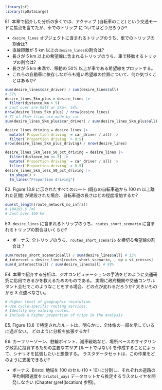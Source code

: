```r
library(sf)
library(spDataLarge)
```

E1. 本章で紹介した分析の多くでは、アクティブ (自転車のこと) という交通モードに焦点を当てたが、車でのトリップ についてはどうだろうか?

  - `desire_lines` オブジェクトに含まれるトリップのうち、車でのトリップの割合は?
  - 直線距離が 5 km 以上の`desire_lines`の割合は?
  - 長さが 5 km 以上の希望線に含まれるトリップのうち、車で移動するトリップの割合は?
  - 長さが 5 km 未満で、移動の 50% 以上が車である希望線をプロットする。
  - これらの自動車に依存しながらも短い希望線の位置について、何か気づくことはあるか?

```r
sum(desire_lines$car_driver) / sum(desire_lines$all)
# 57%
desire_lines_5km_plus = desire_lines |> 
  filter(distance_km > 5)
# Just over are half ar 5km+, 54%:
nrow(desire_lines_5km_plus) / nrow(desire_lines)
# 71 of 5km+ trips are made by car
sum(desire_lines_5km_plus$car_driver) / sum(desire_lines_5km_plus$all)

desire_lines_driving = desire_lines |> 
  mutate(`Proportion driving` = car_driver / all) |> 
  filter(`Proportion driving` > 0.5)
nrow(desire_lines_5km_plus_driving) / nrow(desire_lines)

desire_lines_5km_less_50_pct_driving = desire_lines |>
  filter(distance_km <= 5) |> 
  mutate(`Proportion driving` = car_driver / all) |> 
  filter(`Proportion driving` > 0.5)
desire_lines_5km_less_50_pct_driving |> 
  tm_shape() +
  tm_lines("Proportion driving")
```

E2. Figure 13.8 に示されたすべてのルート (既存の自転車道から 100 m 以上離れた区間) が建設された場合、自転車道の長さはどの程度増加するか?

```r
sum(st_length(route_network_no_infra))
# 104193.6 [m]
# Just over 100 km
```

E3. `desire_lines` に含まれるトリップのうち、`routes_short_scenario` に含まれるトリップの割合はいくらか?

  - ボーナス: 全トリップのうち、`routes_short_scenario` を横切る希望線の割合は？

```r
sum(routes_short_scenario$all) / sum(desire_lines$all) # 13%
d_intersect = desire_lines[routes_short_scenario, , op = st_crosses]
sum(d_intersect$all) / sum(desire_lines$all) # 88%
```

E4. 本章で紹介する分析は、ジオコンピュテーションの手法をどのように交通研究に応用できるかを教えるためのものである。
実際に政府機関や交通コンサルタント会社でこのようなことをする場合、どの点が変わるだろうか? 大きいものから 3 点述べなさい。

```r
# Higher level of geographic resolution.
# Use cycle-specific routing services.
# Identify key walking routes.
# Include a higher proportion of trips in the analysis
```

E5. Figure 13.8 で特定されたルートは、明らかに、全体像の一部を示しているに過ぎない。
どのように分析を拡張するか?

E6. カーフリーゾーン、駐輪ポイント、減車戦略など、場所ベースのサイクリング政策に投資するための主要な**エリア** (ルートではない) を作成することによって、シナリオを拡張したいと想像する。
ラスタ\index{らすた@ラスタ}データセットは、この作業をどのように支援できるか?

  - ボーナス: Bristol 地域を 100 のセル (10 * 10) に分割し、それぞれの道路の平均制限速度を `bristol_ways` データセットから推定するラスタレイヤを開発しなさい (Chapter \@ref(location) 参照)。
